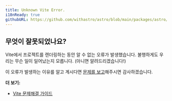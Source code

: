 ```yaml
---
title: Unknown Vite Error.
i18nReady: true
githubURL: https://github.com/withastro/astro/blob/main/packages/astro/src/core/errors/errors-data.ts
---
```


## 무엇이 잘못되었나요?

Vite에서 프로젝트를 렌더링하는 동안 알 수 없는 오류가 발생했습니다. 불행하게도 우리는 무슨 일이 일어났는지 모릅니다. (아니면 알려드리겠습니다!)

이 오류가 발생하는 이유를 알고 계시다면 [문제를 보고](https://astro.build/issues/)해주시면 감사하겠습니다.

**더 보기:**

-  [Vite 문제해결 가이드](https://ko.vite.dev/guide/troubleshooting.html)

